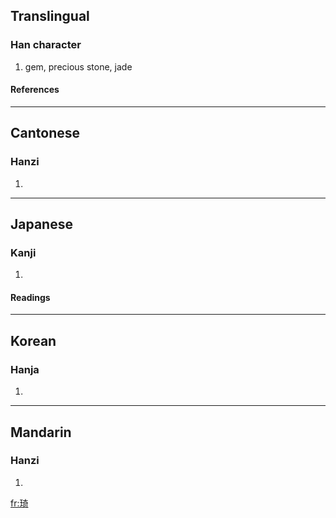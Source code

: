 ==Translingual==
===Han character===
{{Han char|rn=96|rad=玉|as=08|sn=12|four=1412<sub>1</sub>|canj=一土大一口 (MGKMR)}}
# gem, precious stone, jade
====References====
{{Han ref|kx=0734.230|dkj=21062|dj=1146.240|hdz=21120.100|uh=7426|ud=29734|bh=B561|bd=46433}}

----
==Cantonese==
===Hanzi===
{{yue-hanzi|jyut=|y=kei4}}
# {{defn|Cantonese}}

----
==Japanese==
===Kanji===
{{ja-kanji|grade=|rs=玉08}}
# {{defn|Japanese}} 
====Readings====
{{ja-readings|on=[[き]] (ki), [[ぎ]] (gi)|kun=[[たま]] (tama)|nanori=}}

----
==Korean==
===Hanja===
{{ko-hanja|hangeul=기|eumhun=|rv=gi|mr=ki|y=ki}}
# {{defn|Korean}}

----
==Mandarin==
===Hanzi===
{{cmn-hanzi|pin=[[qí]] ([[qi2]])|wg=ch'i<sup>2</sup>}}
# {{defn|Mandarin}}

[[fr:琦]]